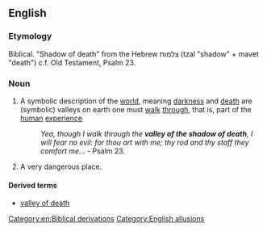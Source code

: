 ==English==

===Etymology===
Biblical. "Shadow of death" from the Hebrew צלמות (tzal "shadow" + mavet "death") c.f. Old Testament, Psalm 23.

===Noun===
{{head|en|noun|head=[[valley]] of the [[shadow]] of [[death]]}}

# {{idiomatic}} A symbolic description of the [[world]], meaning [[darkness]] and [[death]] are (symbolic) valleys on earth one must [[walk]] [[through]], that is, part of the [[human]] [[experience]]
#: ''Yea, though I walk through the '''valley of the shadow of death''', I will fear no evil: for thou art with me; thy rod and thy staff they comfort me...'' - Psalm 23.
# {{idiomatic}} A very dangerous place.

====Derived terms====
* [[valley of death]]

[[Category:en:Biblical derivations]]
[[Category:English allusions]]
